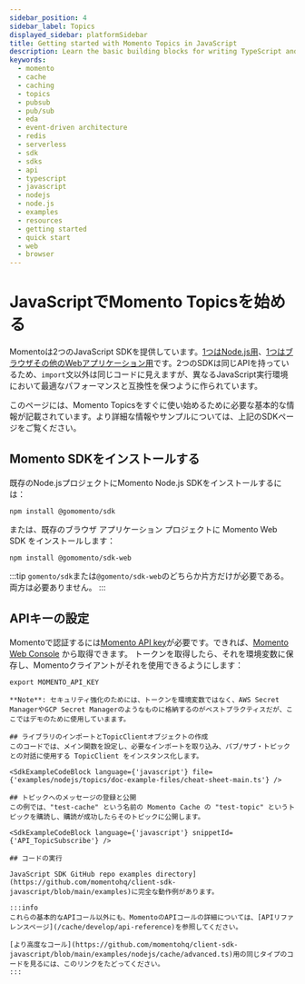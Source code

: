 ```yaml
---
sidebar_position: 4
sidebar_label: Topics
displayed_sidebar: platformSidebar
title: Getting started with Momento Topics in JavaScript
description: Learn the basic building blocks for writing TypeScript and JavaScript code to interact with Momento Topics.
keywords:
  - momento
  - cache
  - caching
  - topics
  - pubsub
  - pub/sub
  - eda
  - event-driven architecture
  - redis
  - serverless
  - sdk
  - sdks
  - api
  - typescript
  - javascript
  - nodejs
  - node.js
  - examples
  - resources
  - getting started
  - quick start
  - web
  - browser
---
```



# JavaScriptでMomento Topicsを始める

Momentoは2つのJavaScript SDKを提供しています。[1つはNode.js用](/platform/sdks/nodejs)、[1つはブラウザその他のWebアプリケーション用](/platform/sdks/web)です。2つのSDKは同じAPIを持っているため、`import`文以外は同じコードに見えますが、異なるJavaScript実行環境において最適なパフォーマンスと互換性を保つように作られています。

このページには、Momento Topicsをすぐに使い始めるために必要な基本的な情報が記載されています。より詳細な情報やサンプルについては、上記のSDKページをご覧ください。

## Momento SDKをインストールする

既存のNode.jsプロジェクトにMomento Node.js SDKをインストールするには：

```cli
npm install @gomomento/sdk
```

または、既存のブラウザ アプリケーション プロジェクトに Momento Web SDK をインストールします：

```cli
npm install @gomomento/sdk-web
```

:::tip
`gomento/sdk`または`@gomento/sdk-web`のどちらか片方だけが必要である。両方は必要ありません。
:::

## APIキーの設定

Momentoで認証するには[Momento API key](/cache/develop/authentication/api-keys)が必要です。できれば、[Momento Web Console](https://console.gomomento.com/caches) から取得できます。
トークンを取得したら、それを環境変数に保存し、Momentoクライアントがそれを使用できるようにします：

```
export MOMENTO_API_KEY

**Note**: セキュリティ強化のためには、トークンを環境変数ではなく、AWS Secret ManagerやGCP Secret Managerのようなものに格納するのがベストプラクティスだが、ここではデモのために使用していまます。

## ライブラリのインポートとTopicClientオブジェクトの作成
このコードでは、メイン関数を設定し、必要なインポートを取り込み、パブ/サブ・トピックとの対話に使用する TopicClient をインスタンス化します。

<SdkExampleCodeBlock language={'javascript'} file={'examples/nodejs/topics/doc-example-files/cheat-sheet-main.ts'} />

## トピックへのメッセージの登録と公開
この例では、"test-cache" という名前の Momento Cache の "test-topic" というトピックを購読し、購読が成功したらそのトピックに公開します。

<SdkExampleCodeBlock language={'javascript'} snippetId={'API_TopicSubscribe'} />

## コードの実行

JavaScript SDK GitHub repo examples directory](https://github.com/momentohq/client-sdk-javascript/blob/main/examples)に完全な動作例があります。

:::info
これらの基本的なAPIコール以外にも、MomentoのAPIコールの詳細については、[APIリファレンスページ](/cache/develop/api-reference)を参照してください。

[より高度なコール](https://github.com/momentohq/client-sdk-javascript/blob/main/examples/nodejs/cache/advanced.ts)用の同じタイプのコードを見るには、このリンクをたどってください。
:::
